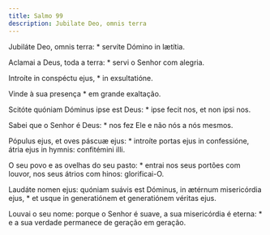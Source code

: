 ```yaml
---
title: Salmo 99
description: Jubilate Deo, omnis terra
---
```


<div class="side-by-side not-content">

Jubiláte Deo, omnis terra: * servíte Dómino in lætítia.

Aclamai a Deus, toda a terra: * servi o Senhor com alegria.

Introíte in conspéctu ejus, * in exsultatióne.

Vinde à sua presença * em grande exaltação.

Scitóte quóniam Dóminus ipse est Deus: * ipse fecit nos, et non ipsi nos.

Sabei que o Senhor é Deus: * nos fez Ele e não nós a nós mesmos.

Pópulus ejus, et oves páscuæ ejus: * introíte portas ejus in confessióne, átria ejus in hymnis: confitémini illi.

O seu povo e as ovelhas do seu pasto: * entrai nos seus portões com louvor, nos seus átrios com hinos: glorificai-O.

Laudáte nomen ejus: quóniam suávis est Dóminus, in ætérnum misericórdia ejus, * et usque in generatiónem et generatiónem véritas ejus.

Louvai o seu nome: porque o Senhor é suave, a sua misericórdia é eterna: * e a sua verdade permanece de geração em geração.

</div>
